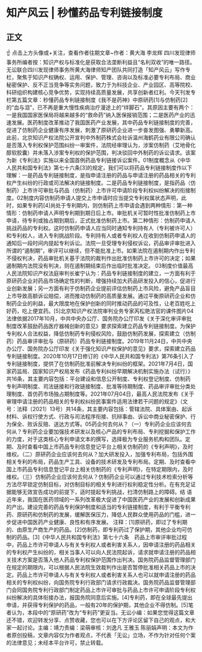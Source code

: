 # 知产风云 | 秒懂药品专利链接制度
## 正文
☝ 点击上方头像或+关注，查看作者往期文章~作者：黄大海 李龙辉 四川发现律师事务所编者按：知识产权与标准化是获取合法垄断利益且“名利双收”的唯一路径。无讼联合四川发现律师事务所黄大海律师知产团队共同打造「知产风云」写作专栏，聚焦于知识产权确权、运用、保护、管理、咨询以及标准必要专利布局、商业秘密保护、反不正当竞争等实务问题，致力于为科技企业、产业园区、高等院校、科研组织构建核心竞争优势，实现持续高质量发展，共享创新者红利。今天刊发专栏第五篇文章：秒懂药品专利链接制度《我不是药神》中原研药[1]与仿制药[2]的“血与泪”，已不再是重大慢性疾病治疗漫途上的“绊脚石”。其原因主要有两个：一是我国国家医保局将越来越多的“救命药”纳入医保报销范围；二是医药产业的迅速发展。医药制度改革推动了我国医药产业发展，其中药品专利链接制度的完善，促进了仿制药企业健康有序发展，刺激了原研药企业进一步奋发图强、勇攀新高。此前，北京知识产权法院公开宣判中外制药株式会社诉温州海鹤药业有限公司确认是否落入专利权保护范围纠纷一审案件，法院经审理认为，涉案仿制药（艾地骨化醇软胶囊）并未落入涉案专利权的保护范围，判决驳回中外制药的诉讼请求。该案为新《专利法》实施以来全国首例药品专利链接诉讼案件。01制度概念从《中华人民共和国专利法》第七十六条[3]的规定，我们可以将药品专利链接制度作以下理解：一是药品专利链接制度，是指申请注册的药品与申请注册的药品相关的专利权产生纠纷的行政或司法解决的链接制度。二是药品专利链接制度，是指药品（仿制药）上市许可审批与药品（仿制药）上市许可申请阶段专利权纠纷解决的衔接制度。02制度内容仿制药申请人提交上市申请时应当提交专利权属状态声明，此时，如果专利药[4]尚处于专利期内，则仿制药上市申请会遇到两种情形：第一种情形：仿制药申请人声明专利期到期日后上市。审批机关可暂时性批准仿制药上市申请，待专利或独占期到期后，正式批准仿制药上市。第二种情形：仿制药申请人挑战药品的专利权。这时仿制药申请人应当同时通知专利持有人（专利被许可人）和专利权人，进入专利挑战阶段。专利持有人或者专利权人在收到仿制药申请人的通知后一段时间内提起专利诉讼。法院一旦受理专利侵权诉讼，药品审评审批进入所谓的“遏制期”，审评可以继续，但不能批准上市。如果法院在遏制期内作出专利不侵权判决，药品审批机关基于法院的裁判作出批准仿制药上市许可的决定；如果遏制期内法院没有判决，则在遏制期结束后作出临时批准决定。 03制度价值最高人民法院知识产权法庭审判长崔宁认为：药品专利链接制度的建立，一方面有利于原研药企业对药品市场确定性的判断，增强持续加大药品研发投入的信心，促进行业创新发展；另一方面有利于仿制药企业提前评估仿制药上市风险，避免产品盲目上市导致高额诉讼赔偿，进而推动仿制药的高质量发展。通过平衡原研药企业和仿制药企业的利益，最大限度地在保护创新的同时推动药品的可及性，让老百姓吃上好药，吃上便宜药。[5]北京知识产权法院审判业务专家芮松艳法官的课件图片04法律依据2017年10月，中共中央办公厅、国务院办公厅印发《关于深化审评审批制度改革鼓励药品医疗器械创新的意见》要求探索建立药品专利链接制度。为保护专利权人合法权益，降低仿制药专利侵权风险，鼓励仿制药发展，探索建立（仿制药）药品审评审批与（原研药）药品专利链接制度。2019年11月24日，中共中央办公厅、国务院办公厅印发《关于强化知识产权保护的意见》要求，探索建立药品专利链接制度。2020年10月17日修订的《中华人民共和国专利法》第76条引入了专利链接制度，提供了在仿制药批准前解决专利纠纷的框架。2021年7月4日，国家药监局、国家知识产权局发布《药品专利纠纷早期解决机制实施办法（试行）》共16条，其主要内容包括：平台建设和信息公开制度、专利权登记制度、仿制药专利声明制度、司法链接和行政链接制度、批准等待期制度、药品审评审批分类处理制度、首仿药市场独占期制度等。2021年07月04日，最高人民法院发布《关于审理申请注册的药品相关的专利权纠纷民事案件适用法律若干问题的规定》（文号：法释〔2021〕13号）共14条，其主要内容包括：管辖法院、具体案由、起诉材料、诉权行使方式、行政与司法程序衔接、抗辩事由、诉讼中商业秘密保护、行为保全、败诉反赔、送达方式等。05药企何去何从？（一）专利药企业应该何去何从？专利药企业要加强技术研发以及核心产品的专利布局、专利挖掘和保护工作的力度，对于这类核心专利申请文本的撰写，选择极为专业服务机构和团队。定期、及时查看中国上市药品专利信息登记平台上相关仿制药的《专利声明》，及时维权。（二）原研药企业应该何去何从？加大研发投入，加强专利布局，包括外围相关专利的布局，药品生产工具、设备的技术研发及专利布局。定期、及时查看中国上市药品专利信息登记平台上相关仿制药的《专利声明》，在特定期限内，及时维权。（三）仿制药企业应该何去何从？仿制药企业可以通过专利技术检索分析等方法尽早锁定仿制目标，对仿制目标的相关专利进行权利稳定性分析。在有充足证据能够无效宣告成功的前提下，适时提起专利挑战，扫清仿制路上的障碍。结  语近年来，我国在医药领域的一系列改革极大促进了中国医药产业的发展和创新成果的产出。建设完善的药品专利保护制度和适当的专利链接制度，有利于平衡专利药、原研药和仿制药的发展，缓解医保压力，降低人民群众使用药品的门槛，进一步促进中国医药产业健康、良性和有序发展。 注释：[1]原研药，即过了专利期的、由原生产商生产的药品。[2]仿制药，即专利药过了保护期，其他企业均可仿制的药品。[3]《中华人民共和国专利法》第七十六条　药品上市审评审批过程中，药品上市许可申请人与有关专利权人或者利害关系人，因申请注册的药品相关的专利权产生纠纷的，相关当事人可以向人民法院起诉，请求就申请注册的药品相关技术方案是否落入他人药品专利权保护范围作出判决。国务院药品监督管理部门在规定的期限内，可以根据人民法院生效裁判作出是否暂停批准相关药品上市的决定。药品上市许可申请人与有关专利权人或者利害关系人也可以就申请注册的药品相关的专利权纠纷，向国务院专利行政部门请求行政裁决。国务院药品监督管理部门会同国务院专利行政部门制定药品上市许可审批与药品上市许可申请阶段专利权纠纷解决的具体衔接办法，报国务院同意后实施。[4]专利药，即在全球最先提出申请，并获得专利保护的药品，一般有20年的保护期，其他企业不得仿制。[5]笔者认为，本段中的“原研药”改为“专利药”更妥当。无讼小编：如果您觉得这篇文章还不错，欢迎转发分享、点赞收藏，您也可以在下方评论区留下自己的观点，和大家一起讨论。主编：靖力责编：梁萌审核：刘逸凡 王雅玉 陈丽娟声明：本文为作者原创投稿，文章内容仅为作者观点，不代表「无讼」立场，不作为针对任何个案的法律意见；未经本平台许可，禁止转载。